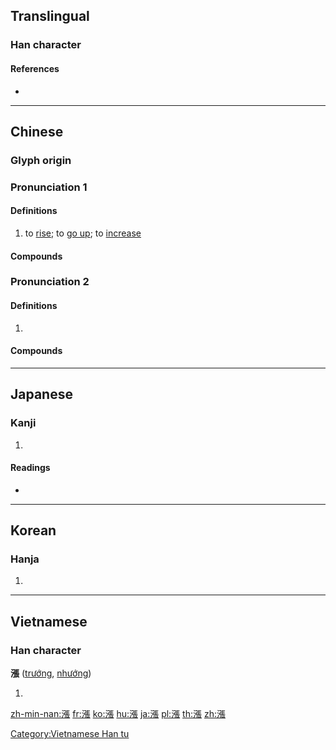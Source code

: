 {{also|涨}}
==Translingual==

===Han character===
{{Han char|rn=85|rad=水|as=11|sn=14|four=31132|canj=ENSV|ids=⿰氵張}}

====References====
* {{Han ref|kx=0647.080|dkj=18173|dj=1057.070|hdz=31733.020|uh=6F32|ud=28466|bh=BAA6|bd=47782}}

----

==Chinese==
{{zh-forms|s=涨}}

===Glyph origin===
{{Han etym}}

===Pronunciation 1===
{{zh-pron
|m=zhǎng
|c=zoeng3,zoeng2
|h=pfs=chong
|md=
|mn=tiòng
|w=
|mc=y
|oc=y
|cat=v
}}

====Definitions====
{{zh-hanzi}}

# to [[rise]]; to [[go up]]; to [[increase]]

====Compounds====
{{zh-der|漲價|上漲|大漲小回|大跌小漲|漲幅|漲風|看漲|漲停|水漲船高|漲跌|漲勢|漲價歸公|漲停板|暴漲|漲潮|漲落|暴漲暴跌|高漲|調漲|飛漲|飆漲}}

===Pronunciation 2===
{{zh-pron
|m=zhàng
|c=
|h=pfs=
|md=
|mn=
|w=
|mc=y
|oc=y
|cat=v
}}

====Definitions====
{{zh-hanzi}}

# {{zh-alt-form|脹|to [[swell]]; to [[distend]]}}

====Compounds====
{{zh-der|漲海|漲紅}}

----

==Japanese==

===Kanji===
{{ja-kanji|grade=|rs=水11}}

# {{defn|lang=ja|sort=水11}}

====Readings====
* {{ja-readings|on=[[ちょう]] (chō)|kun=[[みなぎる]] (minagiru)}}

----

==Korean==

===Hanja===
{{ko-hanja|hangeul=창|eumhun=|rv=chang|mr=ch'ang|y=chang}}

# {{defn|lang=ko|sort=水11}}

----

==Vietnamese==

===Han character===
'''漲''' ([[trướng]], [[nhướng]])

# {{defn|lang=vi}}

[[Category:Vietnamese Han tu]]

[[zh-min-nan:漲]]
[[fr:漲]]
[[ko:漲]]
[[hu:漲]]
[[ja:漲]]
[[pl:漲]]
[[th:漲]]
[[zh:漲]]